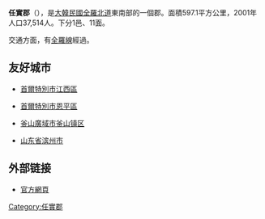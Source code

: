 {{Infobox Settlement
| name                    = 任實郡
| settlement_type         = [[韓國行政區劃|郡]]
| translit_lang1          = [[韓語|韓語]]
| translit_lang1_type1    = [[諺文|諺文]]
| translit_lang1_info1    = 임실군
| translit_lang1_type2    = [[朝鮮漢字|漢字]]
| translit_lang1_info2    = 任實郡
| translit_lang1_type3    = {{nowrap|[[文化观光部2000年式|文化观光部2000年式]]}}
| translit_lang1_info3    =  Imsil-gun
| translit_lang1_type4    = {{nowrap|[[馬科恩-賴肖爾表記法|馬科恩-賴肖爾表記法]]}}
| translit_lang1_info4    = Imsil-gun
| image_skyline           = Imsilgun County 01 (16165217143).jpg
| image_caption           = 任實起司主題公園
| image_flag              = Flag of Imsil.svg
| image_seal              = 
| image_map               = North Jeolla-Imsil.svg
| map_caption             = 任實郡在韓國及全羅北道的位置
| subdivision_type        = 國家
| subdivision_name        = {{ROK}}
| subdivision_type1       = [[朝鮮地區|地區]]
| subdivision_name1       = [[湖南地方|湖南地方]]
| subdivision_type2       = 省份
| subdivision_name2       = [[全羅北道|全羅北道]]
| parts_type              = 行政區劃
| parts                   = 1邑、11[[面_(行政區劃)|面]]
| area_total_km2          = 597.1
| population_total        = 26,730
| population_density_km2  = auto
| population_as_of        = 2021年
| population_blank1_title = 方言
| population_blank1       = {{link-en|全羅方言|Jeolla dialect}}
| governing_body          = 任實郡政府
| leader_title            = 郡守
| leader_name			  = {{link-ko|沈敏 (1947年)|심민 (1947년)|沈敏}}
| leader_party            = {{NONP}}
| leader_title1           = 國會議員
| leader_name1            = [[李容鎬|李容鎬]] （{{NONP}}）
| blank1_name             = 郡樹
| blank1_info             = [[銀杏|銀杏]]
| blank2_name             = 郡花
| blank2_info             = {{link-en|朝鮮連翹|Forsythia koreana}}
| blank3_name             = 郡鳥
| blank3_info             = [[蒼鷺|蒼鷺]]
}}
'''任實郡'''（{{kor|諺=임실군|漢=任實郡|羅=Imsil gun|f=y}}），是[[大韓民國|大韓民國]][[全羅北道|全羅北道]]東南部的一個郡。面積597.1平方公里，2001年人口37,514人。下分1邑、11面。

交通方面，有[[全羅線|全羅線]]經過。

== 友好城市 ==
* {{KOR}}[[首爾特別市|首爾特別市]][[江西區_(首爾)|江西區]]
* {{KOR}}[[首爾特別市|首爾特別市]][[恩平區|恩平區]]
* {{KOR}}[[釜山廣域市|釜山廣域市]][[釜山镇区|釜山镇区]]
* {{CHN}}[[山东省|山东省]][[滨州市|滨州市]]

==外部链接==
* [http://www.imsil.go.kr/ 官方網頁] {{Wayback|url=http://www.imsil.go.kr/ |date=20120115185023 }}
{{Korea-stub}}
{{全羅北道行政區劃}}

{{DEFAULTSORT:Imsil-gun}}
[[Category:任實郡|Category:任實郡]]